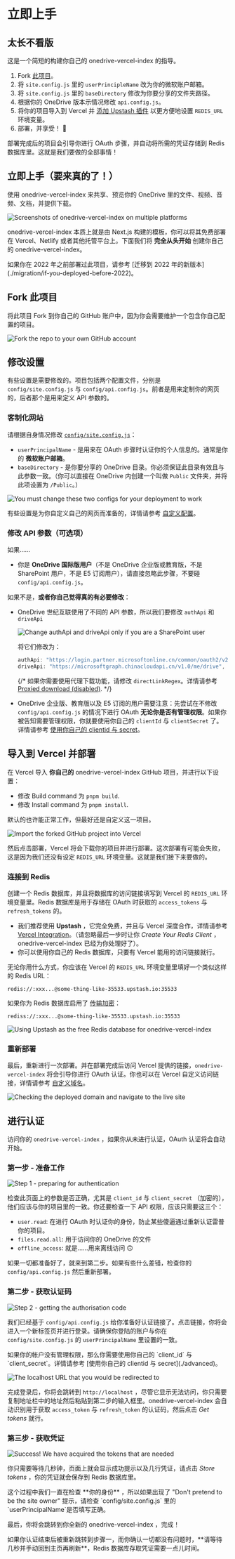 
# 立即上手

## 太长不看版

<Callout emoji="⚡️">这是一个简短的构建你自己的 onedrive-vercel-index 的指导。</Callout>

1. Fork [此项目](https://github.com/spencerwooo/onedrive-vercel-index)。
2. 将 `site.config.js` 里的 `userPrincipleName` 改为你的微软账户邮箱。
3. 将 `site.config.js` 里的 `baseDirectory` 修改为你要分享的文件夹路径。
4. 根据你的 OneDrive 版本示情况修改 `api.config.js`。
5. 将你的项目导入到 Vercel 并 [添加 Upstash 插件](https://vercel.com/integrations/upstash) 以更方便地设置 `REDIS_URL` 环境变量。
6. 部署，并享受！ 🎉

部署完成后的项目会引导你进行 OAuth 步骤，并自动将所需的凭证存储到 Redis 数据库里。这就是我们要做的全部事情！

## 立即上手（要来真的了！）

使用 onedrive-vercel-index 来共享、预览你的 OneDrive 里的文件、视频、音频、文档，并提供下载。

![Screenshots of onedrive-vercel-index on multiple platforms](./_images/getting-started/od-vercel-idx.png)

onedrive-vercel-index 本质上就是由 Next.js 构建的模板，你可以将其免费部署在 Vercel、Netlify 或者其他托管平台上。下面我们将 **完全从头开始** 创建你自己的 onedrive-vercel-index。

<Callout emoji="⚠️" type="warning">
  如果你在 2022 年之前部署过此项目，请参考 [迁移到 2022 年的新版本](./migration/if-you-deployed-before-2022)。
</Callout>

## Fork 此项目

将此项目 Fork 到你自己的 GitHub 账户中，因为你会需要维护一个包含你自己配置的项目。

![Fork the repo to your own GitHub account](./_images/getting-started/fork-repo.png)

## 修改设置

有些设置是需要修改的。项目包括两个配置文件，分别是 `config/site.config.js` 与 `config/api.config.js`。前者是用来定制你的网页的，后者那个是用来定义 API 参数的。

### 客制化网站

请根据自身情况修改 [`config/site.config.js`](https://github.com/spencerwooo/onedrive-vercel-index/blob/main/config/site.config.js)：

- `userPrincipalName` - 是用来在 OAuth 步骤时认证你的个人信息的。通常是你的 **微软账户邮箱**。
- `baseDirectory` - 是你要分享的 OneDrive 目录。你必须保证此目录有效且与此参数一致。（你可以直接在 OneDrive 内创建一个叫做 `Public` 文件夹，并将此项设置为 `/Public`。）

![You must change these two configs for your deployment to work](./_images/getting-started/change-site-config-js.png)

<Callout emoji="🍀">有些设置是为你自定义自己的网页而准备的，详情请参考 [自定义配置](./custom-configs)。</Callout>

### 修改 API 参数（可选项）

如果……

- 你是 **OneDrive 国际版用户**（不是 OneDrive 企业版或教育版，不是 SharePoint 用户，不是 E5 订阅用户），请直接忽略此步骤，不要碰 `config/api.config.js`。

如果不是，**或者你自己觉得真的有必要修改**：

- OneDrive 世纪互联使用了不同的 API 参数，所以我们要修改 `authApi` 和 `driveApi`

  ![Change authApi and driveApi only if you are a SharePoint user](./_images/getting-started/change-api-config-js.png)

  将它们修改为：

  ```js
  authApi: "https://login.partner.microsoftonline.cn/common/oauth2/v2.0/token",
  driveApi: "https://microsoftgraph.chinacloudapi.cn/v1.0/me/drive",
  ```

  {/* 如果你需要使用代理下载功能，请修改 `directLinkRegex`。详情请参考 [Proxied download (disabled)](). */}

- OneDrive 企业版、教育版以及 E5 订阅的用户需要注意：先尝试在不修改 `config/api.config.js` 的情况下进行 OAuth **无论你是否有管理权限**。如果你被告知需要管理权限，你就要使用你自己的 `clientId` 与 `clientSecret` 了。详情请参考 [使用你自己的 clientid 与 secret](./advanced)。

## 导入到 Vercel 并部署

在 Vercel 导入 **你自己的** onedrive-vercel-index GitHub 项目，并进行以下设置：

- 修改 Build command 为 `pnpm build`.
- 修改 Install command 为 `pnpm install`.

<Callout>默认的也许能正常工作，但最好还是自定义这一项目。</Callout>

![Import the forked GitHub project into Vercel](./_images/getting-started/import-to-vercel.png)

然后点击部署，Vercel 将会下载你的项目并进行部署。这次部署有可能会失败，这是因为我们还没有设定 `REDIS_URL` 环境变量。这就是我们接下来要做的。

### 连接到 Redis

创建一个 Redis 数据库，并且将数据库的访问链接填写到 Vercel 的 `REDIS_URL` 环境变量里。Redis 数据库是用于存储在 OAuth 时获取的 `access_tokens` 与 `refresh_tokens` 的。

- 我们推荐使用 **Upstash** ，它完全免费，并且与 Vercel 深度合作，详情请参考 [Vercel Integration](https://docs.upstash.com/redis/howto/vercelintegration)。（请忽略最后一步时让你 _Create Your Redis Client_ ，onedrive-vercel-index 已经为你处理好了）。
- 你可以使用你自己的 Redis 数据库，只要有 Vercel 能用的访问链接就行。

无论你用什么方式，你应该在 Vercel 的 `REDIS_URL` 环境变量里填好一个类似这样的 Redis URL：

```
redis://:xxx...@some-thing-like-35533.upstash.io:35533
```

如果你为 Redis 数据库启用了 [传输加密](https://docs.upstash.com/redis/howto/connectwithtls)：

```
rediss://:xxx...@some-thing-like-35533.upstash.io:35533
```

![Using Upstash as the free Redis database for onedrive-vercel-index](./_images/getting-started/upstash-redis.png)

### 重新部署

最后，重新进行一次部署。并在部署完成后访问 Vercel 提供的链接，`onedrive-vercel-index` 将会引导你进行 OAuth 认证。你也可以在 Vercel 自定义访问链接，详情请参考 [自定义域名](./advanced)。

![Checking the deployed domain and navigate to the live site](./_images/getting-started/check-deployed-domain.png)

## 进行认证

访问你的 `onedrive-vercel-index` ，如果你从未进行认证，OAuth 认证将会自动开始。

### 第一步 - 准备工作

![Step 1 - preparing for authentication](./_images/getting-started/step1-preparations.png)

检查此页面上的参数是否正确，尤其是 `client_id` 与 `client_secret` （加密的），他们应该与你的项目里的一致。你还要检查一下 API 权限，应该只需要这三个：

- `user.read`: 在进行 OAuth 时认证你的身份，防止某些傻逼通过重新认证雷普你的项目。
- `files.read.all`: 用于访问你的 OneDrive 的文件
- `offline_access`: 就是……用来离线访问 🙃

如果一切都准备好了，就来到第二步。如果有些什么差错，检查你的 `config/api.config.js` 然后重新部署。

### 第二步 - 获取认证码

![Step 2 - getting the authorisation code](./_images/getting-started/step2-get-auth-code.png)

我们已经基于 `config/api.config.js` 给你准备好认证链接了。点击链接，你将会进入一个新标签页并进行登录。请确保你登陆的账户与你在 `config/site.config.js` 的 `userPrincipalName` 里设置的一致。

<Callout emoji="⚠️" type="warning">
  如果你的帐户没有管理权限，那么你需要使用你自己的 `client_id` 与 `client_secret`。详情请参考 [使用你自己的 clientid 与
  secret](./advanced)。
</Callout>

![The [localhost](http://localhost) URL that you would be redirected to](./_images/getting-started/step2-redirect-code-localhost.png)

完成登录后，你将会跳转到 `http://localhost` ，尽管它显示无法访问，你只需要复制地址栏中的地址然后粘贴到第二步的输入框里。onedrive-vercel-index 会自动识别用于获取 `access_token` 与 `refresh_token` 的认证码，然后点击 _Get tokens_ 就行。

### 第三步 - 获取凭证

![Success! We have acquired the tokens that are needed](./_images/getting-started/step3-get-tokens.png)

你只需要等待几秒钟，页面上就会显示成功提示以及几行凭证，请点击 _Store tokens_ ，你的凭证就会保存到 Redis 数据库里。

<Callout emoji="📢">
  这个过程中我们一直在检查 **你的身份** ，所以如果出现了 "Don't pretend to be the site owner" 提示，请检查
  `config/site.config.js` 里的 `userPrincipalName`是否填写正确。
</Callout>

最后，你将会跳转到你全新的 onedrive-vercel-index ，完成！

<Callout emoji="⚠️" type="warning">
  如果你认证结束后被重新跳转到步骤一，而你确认一切都没有问题时，**请等待几秒并手动回到主页再刷新**，Redis 数据库存取凭证需要一点儿时间。
</Callout>
